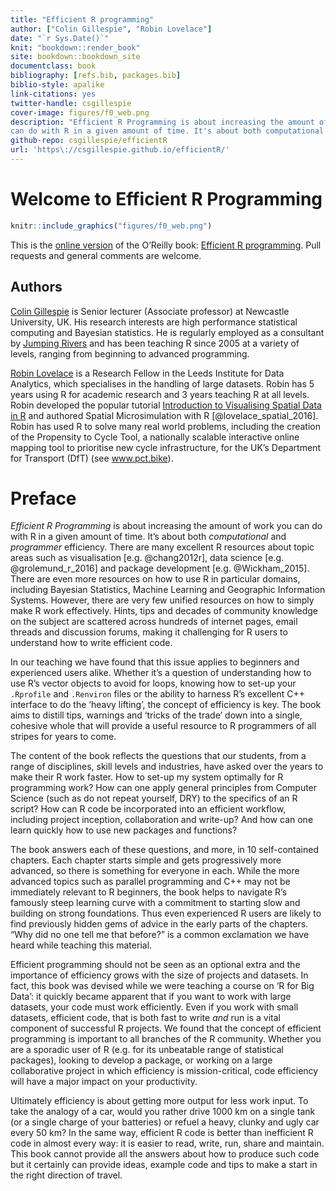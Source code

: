 ```yaml
--- 
title: "Efficient R programming"
author: ["Colin Gillespie", "Robin Lovelace"]
date: "`r Sys.Date()`"
knit: "bookdown::render_book"
site: bookdown::bookdown_site
documentclass: book
bibliography: [refs.bib, packages.bib]
biblio-style: apalike
link-citations: yes
twitter-handle: csgillespie
cover-image: figures/f0_web.png
description: "Efficient R Programming is about increasing the amount of work you 
can do with R in a given amount of time. It's about both computational and programmer efficiency."
github-repo: csgillespie/efficientR
url: 'https\://csgillespie.github.io/efficientR/'
---
```


# Welcome to Efficient R Programming {-}

```r
knitr::include_graphics("figures/f0_web.png")
```

This is the [online version](https://csgillespie.github.io/efficientR/) of the O'Reilly book: [Efficient R programming](http://shop.oreilly.com/product/0636920047995.do). Pull requests and general comments are welcome.

## Authors {-}

[Colin Gillespie](http://www.mas.ncl.ac.uk/~ncsg3/) is Senior lecturer (Associate
professor) at Newcastle University, UK. His research interests are high performance
statistical computing and Bayesian statistics. He is regularly employed as a
consultant by [Jumping Rivers](http://www.jumpingrivers.com/) and has been teaching R
since 2005 at a variety of levels, ranging from beginning to advanced programming.

[Robin Lovelace](http://robinlovelace.net/) is a Research Fellow in the Leeds Institute for Data Analytics, which
specialises in the handling of large datasets. Robin has 5 years using R for academic
research and 3 years teaching R at all levels. Robin developed the popular tutorial
[Introduction to Visualising Spatial Data in R](https://github.com/Robinlovelace/Creating-maps-in-R)
and authored Spatial
Microsimulation with R [@lovelace_spatial_2016]. Robin has used R to solve many real world problems, including the creation of the Propensity to Cycle Tool, a nationally scalable interactive online mapping
tool to prioritise new cycle infrastructure, for the UK’s Department for Transport (DfT)
(see [www.pct.bike](http://www.pct.bike/)).

# Preface {-}

*Efficient R Programming* is about increasing the amount of work you can do with R in a given amount of time. It's about both *computational* and *programmer* efficiency. There are many excellent R resources about topic areas such as visualisation [e.g. @chang2012r], data science [e.g. @grolemund_r_2016] and package development [e.g. @Wickham_2015]. There are even more resources on how to use R in particular domains, including Bayesian Statistics, Machine Learning and Geographic Information Systems. However, there are very few unified resources on how to simply make R work effectively. Hints, tips and decades of community knowledge on the subject are scattered across hundreds of internet pages, email threads and discussion forums, making it challenging for R users to understand how to write efficient code.

In our teaching we have found that this issue applies to beginners and experienced users alike. Whether it's a question of understanding how to use R's vector objects to avoid for loops, knowing how to set-up your `.Rprofile` and `.Renviron` files or the ability to harness R's excellent C++ interface to do the 'heavy lifting', the concept of efficiency is key. The book aims to distill tips, warnings and 'tricks of the trade' down into a single, cohesive whole that will provide a useful resource to R programmers of all stripes for years to come.

The content of the book reflects the questions that our students, from a range of disciplines, skill levels and industries, have asked over the years to make their R work faster. How to set-up my system optimally for R programming work? How can one apply general principles from Computer Science (such as do not repeat yourself, DRY) to the specifics of an R script? How can R code be incorporated into an efficient workflow, including project inception, collaboration and write-up? And how can one learn quickly how to use new packages and functions?

The book answers each of these questions, and more, in 10 self-contained chapters. Each chapter starts simple and gets progressively more advanced, so there is something for everyone in each. While the more advanced topics such as parallel programming and C++ may not be immediately relevant to R beginners, the book helps to navigate R's famously steep learning curve with a commitment to starting slow and building on strong foundations. Thus even experienced R users are likely to find previously hidden gems of advice in the early parts of the chapters. "Why did no one tell me that before?" is a common exclamation we have heard while teaching this material.

Efficient programming should not be seen as an optional extra and the importance of efficiency grows with the size of projects and datasets. In fact, this book was devised while we were teaching a course on 'R for Big Data': it quickly became apparent that if you want to work with large datasets, your code must work efficiently. Even if you work with small datasets, efficient code, that is both fast to write *and* run is a vital component of successful R projects. We found that the concept of efficient programming is important to all branches of the R community. Whether you are a sporadic user of R (e.g. for its unbeatable range of statistical packages), looking to develop a package, or working on a large collaborative project in which efficiency is mission-critical, code efficiency will have a major impact on your productivity.

Ultimately efficiency is about getting more output for less work input. To take the analogy of a car, would you rather drive 1000 km on a single tank (or a single charge of your batteries) or refuel a heavy, clunky and ugly car every 50 km? In the same way, efficient R code is better than inefficient R code in almost every way: it is easier to read, write, run, share and maintain. This book cannot provide all the answers about how to produce such code but it certainly can provide ideas, example code and tips to make a start in the right direction of travel.

